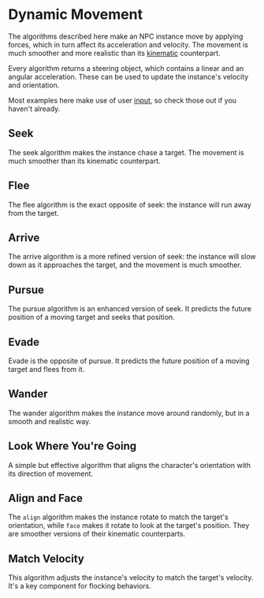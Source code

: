 

<Meta of={Dynamic} />

# Dynamic Movement

The algorithms described here make an NPC instance move by applying forces, which in turn affect its acceleration and velocity. The movement is much smoother and more realistic than its [kinematic](/docs/ai-movement-kinematic--docs) counterpart.

Every algorithm returns a steering object, which contains a linear and an angular acceleration. These can be used to update the instance's velocity and orientation.

Most examples here make use of user [input](/?path=/docs/games-input--docs), so check those out if you haven't already.

## Seek

The seek algorithm makes the instance chase a target. The movement is much smoother than its kinematic counterpart.

<Source dark code={seek} />

<Canvas of={Dynamic.Seek} />

## Flee

The flee algorithm is the exact opposite of seek: the instance will run away from the target.

<Source dark code={flee} />

<Canvas of={Dynamic.Flee} />

## Arrive

The arrive algorithm is a more refined version of seek: the instance will slow down as it approaches the target, and the movement is much smoother.

<Source dark code={arrive} />

<Canvas of={Dynamic.Arrive} />

## Pursue

The pursue algorithm is an enhanced version of seek. It predicts the future position of a moving target and seeks that position.

<Source dark code={pursue} />

<Canvas of={Dynamic.Pursue} />

## Evade

Evade is the opposite of pursue. It predicts the future position of a moving target and flees from it.

<Source dark code={evade} />

<Canvas of={Dynamic.Evade} />

## Wander

The wander algorithm makes the instance move around randomly, but in a smooth and realistic way.

<Source dark code={wander} />

<Canvas of={Dynamic.Wander} />

## Look Where You're Going

A simple but effective algorithm that aligns the character's orientation with its direction of movement.

<Source dark code={lookWhereYoureGoing} />

<Canvas of={Dynamic.LookWhereYoureGoing} />

## Align and Face

The `align` algorithm makes the instance rotate to match the target's orientation, while `face` makes it rotate to look at the target's position. They are smoother versions of their kinematic counterparts.

<Source dark code={align} />

<Canvas of={Dynamic.Align} />

<Source dark code={face} />

<Canvas of={Dynamic.Face} />

## Match Velocity

This algorithm adjusts the instance's velocity to match the target's velocity. It's a key component for flocking behaviors.

<Source dark code={matchVelocity} />

<Canvas of={Dynamic.MatchVelocity} />
